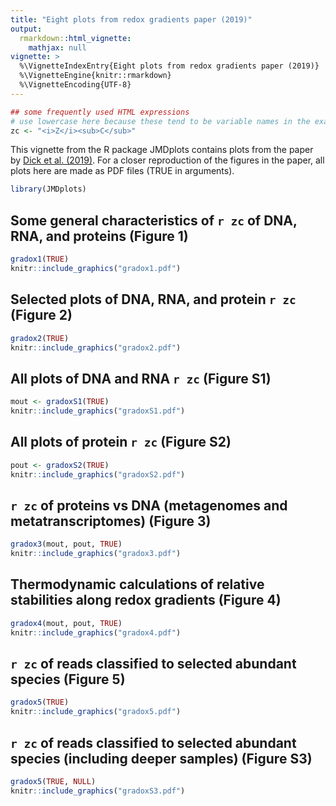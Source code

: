 ```yaml
---
title: "Eight plots from redox gradients paper (2019)"
output: 
  rmarkdown::html_vignette:
    mathjax: null
vignette: >
  %\VignetteIndexEntry{Eight plots from redox gradients paper (2019)}
  %\VignetteEngine{knitr::rmarkdown}
  %\VignetteEncoding{UTF-8}
---
```


```r
## some frequently used HTML expressions
# use lowercase here because these tend to be variable names in the examples
zc <- "<i>Z</i><sub>C</sub>"
```

This vignette from the R package JMDplots contains plots from the paper by [Dick et al. (2019)](https://doi.org/10.3389/fmicb.2019.00120).
For a closer reproduction of the figures in the paper, all plots here are made as PDF files (TRUE in arguments).

```r
library(JMDplots)
```

## Some general characteristics of `r zc` of DNA, RNA, and proteins (Figure 1)
```r
gradox1(TRUE)
knitr::include_graphics("gradox1.pdf")
```

## Selected plots of DNA, RNA, and protein `r zc` (Figure 2)
```r
gradox2(TRUE)
knitr::include_graphics("gradox2.pdf")
```

## All plots of DNA and RNA `r zc` (Figure S1)
```r
mout <- gradoxS1(TRUE)
knitr::include_graphics("gradoxS1.pdf")
```

## All plots of protein `r zc` (Figure S2)
```r
pout <- gradoxS2(TRUE)
knitr::include_graphics("gradoxS2.pdf")
```

## `r zc` of proteins vs DNA (metagenomes and metatranscriptomes) (Figure 3)
```r
gradox3(mout, pout, TRUE)
knitr::include_graphics("gradox3.pdf")
```

## Thermodynamic calculations of relative stabilities along redox gradients (Figure 4)
```r
gradox4(mout, pout, TRUE)
knitr::include_graphics("gradox4.pdf")
```

## `r zc` of reads classified to selected abundant species (Figure 5)
```r
gradox5(TRUE)
knitr::include_graphics("gradox5.pdf")
```

## `r zc` of reads classified to selected abundant species (including deeper samples) (Figure S3)
```r
gradox5(TRUE, NULL)
knitr::include_graphics("gradoxS3.pdf")
```

